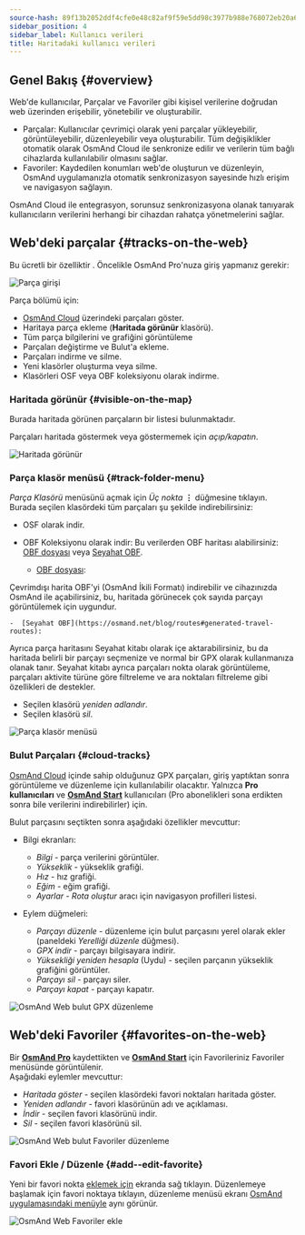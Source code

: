 ```yaml
---
source-hash: 89f13b2052ddf4cfe0e48c82af9f59e5dd98c3977b988e768072eb20a6ad2a59
sidebar_position: 4
sidebar_label: Kullanıcı verileri
title: Haritadaki kullanıcı verileri
---
```



<InfoIncompleteArticle/>

## Genel Bakış {#overview}

Web'de kullanıcılar, Parçalar ve Favoriler gibi kişisel verilerine doğrudan web üzerinden erişebilir, yönetebilir ve oluşturabilir.

- Parçalar: Kullanıcılar çevrimiçi olarak yeni parçalar yükleyebilir, görüntüleyebilir, düzenleyebilir veya oluşturabilir. Tüm değişiklikler otomatik olarak OsmAnd Cloud ile senkronize edilir ve verilerin tüm bağlı cihazlarda kullanılabilir olmasını sağlar.
- Favoriler: Kaydedilen konumları web'de oluşturun ve düzenleyin, OsmAnd uygulamanızla otomatik senkronizasyon sayesinde hızlı erişim ve navigasyon sağlayın.

OsmAnd Cloud ile entegrasyon, sorunsuz senkronizasyona olanak tanıyarak kullanıcıların verilerini herhangi bir cihazdan rahatça yönetmelerini sağlar.

## Web'deki parçalar {#tracks-on-the-web}

Bu ücretli bir özelliktir <ProFeature/>. Öncelikle OsmAnd Pro'nuza giriş yapmanız gerekir:

![Parça girişi](@site/static/img/web/track_loggin.png)

Parça bölümü için:

- [OsmAnd Cloud](#cloud-tracks) üzerindeki parçaları göster.
- Haritaya parça ekleme (**Haritada görünür** klasörü).
- Tüm parça bilgilerini ve grafiğini görüntüleme
- Parçaları değiştirme ve Bulut'a ekleme.
- Parçaları indirme ve silme.
- Yeni klasörler oluşturma veya silme.
- Klasörleri OSF veya OBF koleksiyonu olarak indirme.


### Haritada görünür {#visible-on-the-map}

Burada haritada görünen parçaların bir listesi bulunmaktadır.

Parçaları haritada göstermek veya göstermemek için *açıp/kapatın*.

![Haritada görünür](@site/static/img/web/visible.png)


### Parça klasör menüsü {#track-folder-menu}

*Parça Klasörü* menüsünü açmak için *Üç nokta* **⋮** düğmesine tıklayın. Burada seçilen klasördeki tüm parçaları şu şekilde indirebilirsiniz:

 - OSF olarak indir.
 - OBF Koleksiyonu olarak indir:
  Bu verilerden OBF haritası alabilirsiniz: [OBF dosyası](https://osmand.net/docs/technical/osmand-file-formats/osmand-obf/) veya [Seyahat OBF](https://osmand.net/blog/routes#generated-travel-routes).

    -  [OBF dosyası](https://osmand.net/docs/technical/osmand-file-formats/osmand-obf/):

  Çevrimdışı harita OBF'yi (OsmAnd İkili Formatı) indirebilir ve cihazınızda OsmAnd ile açabilirsiniz, bu, haritada görünecek çok sayıda parçayı görüntülemek için uygundur.

    -  [Seyahat OBF](https://osmand.net/blog/routes#generated-travel-routes):

  Ayrıca parça haritasını Seyahat kitabı olarak içe aktarabilirsiniz, bu da haritada belirli bir parçayı seçmenize ve normal bir GPX olarak kullanmanıza olanak tanır. Seyahat kitabı ayrıca parçaları nokta olarak görüntüleme, parçaları aktivite türüne göre filtreleme ve ara noktaları filtreleme gibi özellikleri de destekler.

- Seçilen klasörü *yeniden adlandır*.
- Seçilen klasörü *sil*.

![Parça klasör menüsü](@site/static/img/web/collection.png)


### Bulut Parçaları {#cloud-tracks}

[OsmAnd Cloud](../personal/osmand-cloud.md) içinde sahip olduğunuz GPX parçaları, giriş yaptıktan sonra görüntüleme ve düzenleme için kullanılabilir olacaktır. Yalnızca **Pro kullanıcıları** <ProFeature/> ve [**OsmAnd Start**](../personal/osmand-cloud.md#osmand-start) kullanıcıları (Pro abonelikleri sona erdikten sonra bile verilerini indirebilirler) için.

Bulut parçasını seçtikten sonra aşağıdaki özellikler mevcuttur:

- Bilgi ekranları:
  - *Bilgi* - parça verilerini görüntüler.
  - *Yükseklik* - yükseklik grafiği.
  - *Hız* - hız grafiği.
  - *Eğim* - eğim grafiği.
  - *Ayarlar* - *Rota oluştur* aracı için navigasyon profilleri listesi.  

- Eylem düğmeleri:
  - *Parçayı düzenle* - düzenleme için bulut parçasını yerel olarak ekler (paneldeki *Yerelliği düzenle* düğmesi).
  - *GPX indir* - parçayı bilgisayara indirir.
  - *Yüksekliği yeniden hesapla* (Uydu) - seçilen parçanın yükseklik grafiğini görüntüler.
  - *Parçayı sil* - parçayı siler.
  - *Parçayı kapat* - parçayı kapatır.

![OsmAnd Web bulut GPX düzenleme](@site/static/img/web/cloud_track.png)



## Web'deki Favoriler {#favorites-on-the-web}

Bir [**OsmAnd Pro**](../personal/osmand-cloud.md#login) kaydettikten ve [**OsmAnd Start**](../personal/osmand-cloud.md#osmand-start) için Favorileriniz Favoriler menüsünde görüntülenir.  
Aşağıdaki eylemler mevcuttur:

- *Haritada göster* - seçilen klasördeki favori noktaları haritada göster.
- *Yeniden adlandır* - favori klasörünün adı ve açıklaması.
- *İndir* - seçilen favori klasörünü indir.
- *Sil* - seçilen favori klasörünü sil.

![OsmAnd Web bulut Favoriler düzenleme](@site/static/img/web/favorites.png)

### Favori Ekle / Düzenle {#add--edit-favorite}

Yeni bir favori nokta [eklemek için](../personal/favorites.md#manage-favorites) ekranda sağ tıklayın. Düzenlemeye başlamak için favori noktaya tıklayın, düzenleme menüsü ekranı [OsmAnd uygulamasındaki menüyle](../personal/favorites.md#create) aynı görünür.  

![OsmAnd Web Favoriler ekle](@site/static/img/web/web_favorites_add.png)